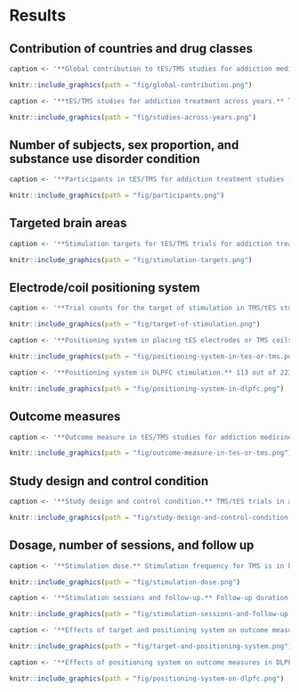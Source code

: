 # Results {-}

## Contribution of countries and drug classes {-} 

```r
caption <- '**Global contribution to tES/TMS studies for addiction medicine.** The number of tES/TMS studies in each country, broken down by the type of addictive substance color coded for the type of intervention; tES in red and TMS in blue. Some of the studies included more than one type of addictive substance in their inclusion criteria. Note that only papers whose full text was in English were included, potentially leading to a relative over-representation of the majority of English-speaking countries. Abbreviation: tES: transcranial electrical stimulation, TMS: transcranial magnetic stimulation.'
```

```r
knitr::include_graphics(path = "fig/global-contribution.png")
```

```r
caption <- '**tES/TMS studies for addiction treatment across years.** The number of tES/TMS studies each year from 2003 till the end of 2022, broken down by the type of addictive substance color-coded by the type of intervention, tES in red and TMS in blue. Some of the studies included more than one type of addictive substance in their inclusion criteria. Abbreviation: tES: transcranial electrical stimulation, TMS: transcranial magnetic stimulation.'
```

```r
knitr::include_graphics(path = "fig/studies-across-years.png")
```

## Number of subjects, sex proportion, and substance use disorder condition {-}


```r
caption <- '**Participants in tES/TMS for addiction treatment studies (Total number of subjects in the active stimulation arm = 5519).** The Sankey diagram represents the number of participants in FDCR studies divided by gender, the current status of their addiction, type of substances, and interventions. The width of the boxes in each column represents the relative prevalence of each category in the column, while the width of the ribbons connecting the categories across columns represents the proportion of participants shared between each of the two categories. Abbreviation: others are studies that included participants with different types of substance use disorders, tES: transcranial electrical stimulation, TMS: transcranial magnetic stimulation.'
```

```r
knitr::include_graphics(path = "fig/participants.png")
```

## Targeted brain areas  {-}

```r
caption <- '**Stimulation targets for tES/TMS trials for addiction treatment.** Stimulation targets based on the type of stimulation are represented over the cortex; Excitatory: HF TMS and anodal tDCS, tACS, Inhibitory: LF TMS, and cathodal tDCS. The depicted number of cortical locations exceeds 198 (the total number of studies in this systematic review) due to the utilization of multiple stimulation protocols in some studies. Notably, in one tDCS study, an HD electrode with anode and cathode placement on the left DLPFC was employed. Bilateral and deep TMS investigations, as well as one temporoparietal stimulation study, for each trial two targets were considered each over a single hemisphere. The term "Frontopolar" collectively refers to the medial prefrontal cortex (mPFC), ventromedial prefrontal cortex (vmPFC), and sMFC regions across the studies. Abbreviations: tES: transcranial electrical stimulation, tDCS: transcranial direct current stimulation, tACS: transcranial alternating stimulation, TMS: transcranial magnetic stimulation, HF TMS: high-frequency TMS (> 5 Hz), LF TMS: low-frequency TMS (< 1 Hz), SFG: superior frontal gyrus, DLPFC: dorsolateral prefrontal cortex, IFG: inferior frontal gyrus, OFC: orbitofrontal cortex, ACC: anterior cingulate cortex, PCC: posterior cingulate cortex, M1: motor cortex.'
```

```r
knitr::include_graphics(path = "fig/stimulation-targets.png")
```

## Electrode/coil positioning system {-}


```r
caption <- '**Trial counts for the target of stimulation in TMS/tES studies.** Stimulation targets based on the type of stimulation are represented over the cortex; TMS, and tES. The depicted number of cortical locations exceeds 198 (the total number of studies in this systematic review) due to the utilization of multiple stimulation protocols in some studies (for more details see Figure 4). 221 out of 278 trials (79.5%) in 198 published studies targeted left/right DLPFC. Abbreviation: DLPFC: dorsolateral prefrontal cortex, FP: Frontopolar, IFG: inferior frontal gyrus, TP: temporoparietal, ACC: anterior cingulate cortex, OFC: orbitofrontal cortex, M1: motor cortex, SFG: superior frontal gyrus.'
```

```r
knitr::include_graphics(path = "fig/target-of-stimulation.png")
```


```r
caption <- '**Positioning system in placing tES electrodes or TMS coils over the scalp in tES/TMS for addiction medicine.** The Sankey diagram represents the number of tES/TMS studies (n = 198) divided by type of stimulation, type of coil/electrode, and electrode/coil positioning system. Numbers reported in parentheses inside the boxes are the number of studies. Other in stimulation type stands for studies that used a combination of two different stimulation types (e.g., cTBS and iTBS).'
```

```r
knitr::include_graphics(path = "fig/positioning-system-in-tes-or-tms.png")
```

```r
caption <- '**Positioning system in DLPFC stimulation.** 113 out of 223 trials (51.1%) used EEG standard system (F3/F4 location) as the most commonly used method for targeting DLPFC. Other methods are also used for DLPFC stimulation. Abbreviation: tES: transcranial electrical stimulation, TMS: transcranial magnetic stimulation, dTMS: deep TMS, DLPFC: the dorsolateral prefrontal cortex, FP: frontopolar, IFG: inferior frontal gyrus, TP: temporoparietal, ACC: anterior cingulate cortex, M1: motor cortex, PCC: posterior cingulate cortex, SFG, superior frontal gyrus.'
```

```r
knitr::include_graphics(path = "fig/positioning-system-in-dlpfc.png")
```

## Outcome measures {-}

```r
caption <- '**Outcome measure in tES/TMS studies for addiction medicine.** Different types of outcome measures in tES/TMS studies which, by virtue of their study design, could theoretically support the effectiveness of tES/TMS studies, broken down by substance or intervention of interest and color-coded by the type of intervention; tES in red and TMS in blue. Note that all cells do not sum to 198 since some studies considered more than one outcome measure. Bars show the number of significant (dark lines)/non-significant (light lines) findings based on the results reported in the abstracts. Vertical lines indicate the sig/non-sig results based on the type of stimulation or substance use disorder. Horizontal lines indicate the sig/non-sig results based on the reported outcome measures in the abstract.'
```

```r
knitr::include_graphics(path = "fig/outcome-measure-in-tes-or-tms.png")
```

## Study design and control condition {-}

```r
caption <- '**Study design and control condition.** TMS/tES trials in addiction medicine with the type of randomization divided by control condition, color-coded for the type of intervention; tES in red and TMS in blue.'
```

```r
knitr::include_graphics(path = "fig/study-design-and-control-condition.png")
```

## Dosage, number of sessions, and follow up {-}

```r
caption <- '**Stimulation dose.** Stimulation frequency for TMS is in blue and stimulation intensity for tES studies is in red.'
```

```r
knitr::include_graphics(path = "fig/stimulation-dose.png")
```

```r
caption <- '**Stimulation sessions and follow-up.** Follow-up duration breakdown for the number of stimulation sessions for TMS in blue and tES in red.'
```

```r
knitr::include_graphics(path = "fig/stimulation-sessions-and-follow-up.png")
```


```r
caption <- '**Effects of target and positioning system on outcome measures.**  **a.** different types of positioning systems and stimulation targets broken down by outcome measure of interest and color-coded by the type of intervention; tES in red and TMS in blue. Note that all cells do not sum to 198 since some studies considered more than one outcome measures (tES=271, TMS=255, Total=526). **b.** The number of significant and non-significant supporting findings is based on the results reported in the abstract of each study.'
```

```r
knitr::include_graphics(path = "fig/target-and-positioning-system.png")
```


```r
caption <- '**Effects of positioning system on outcome measures in DLPFC stimulation.**  **a.** different types of positioning systems in DLPFC stimulation broken down by outcome measure of interest and color-coded by the type of intervention; tES in red and TMS in blue. Note that all cells do not sum to 198 since some studies considered more than one outcome measures (tES=271, TMS=255, Total=526). **b.** The number of significant and non-significant supporting findings is based on the results reported in the abstract of each study.'
```

```r
knitr::include_graphics(path = "fig/positioning-system-on-dlpfc.png")
```


